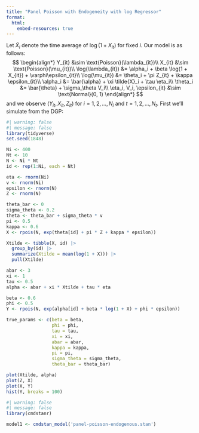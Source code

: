 ```yaml
---
title: "Panel Poisson with Endogeneity with log Regressor"
format: 
  html:
    embed-resources: true
---
```


Let $\tilde{X}_i$ denote the time average of $\log(1 + X_{it})$ for fixed $i$. Our model is as follows:
$$
\begin{align*}
Y_{it} &\sim \text{Poisson}(\lambda_{it})\\
X_{it} &\sim \text{Poisson}(\mu_{it})\\
\log(\lambda_{it}) &= \alpha_i + \beta \log(1 + X_{it}) + \varphi\epsilon_{it}\\
\log(\mu_{it}) &= \theta_i + \pi Z_{it} + \kappa \epsilon_{it}\\
\alpha_i &= \bar{\alpha} + \xi \tilde{X}_i + \tau \eta_i\\
\theta_i &= \bar{\theta} + \sigma_\theta V_i\\
\eta_i, V_i, \epsilon_{it} &\sim \text{Normal}(0, 1)
\end{align*}
$$
and we observe $(Y_{it}, X_{it}, Z_{it})$ for $i = 1, 2, ..., N_i$ and $t = 1, 2, ..., N_t$. First we'll simulate from the DGP:
```r
#| warning: false
#| message: false
library(tidyverse)
set.seed(1848)

Ni <- 400
Nt <- 10
N <- Ni * Nt
id <- rep(1:Ni, each = Nt)

eta <- rnorm(Ni)
v <- rnorm(Ni)
epsilon <- rnorm(N)
Z <- rnorm(N)

theta_bar <- 0
sigma_theta <- 0.2
theta <- theta_bar + sigma_theta * v
pi <- 0.5
kappa <- 0.6 
X <- rpois(N, exp(theta[id] + pi * Z + kappa * epsilon))

Xtilde <- tibble(X, id) |> 
  group_by(id) |> 
  summarize(Xtilde = mean(log(1 + X))) |> 
  pull(Xtilde)

abar <- 3
xi <- 1
tau <- 0.5
alpha <- abar + xi * Xtilde + tau * eta

beta <- 0.6
phi <- 0.5
Y <- rpois(N, exp(alpha[id] + beta * log(1 + X) + phi * epsilon))

true_params <- c(beta = beta, 
                 phi = phi, 
                 tau = tau, 
                 xi = xi, 
                 abar = abar, 
                 kappa = kappa,  
                 pi = pi, 
                 sigma_theta = sigma_theta, 
                 theta_bar = theta_bar)
```

```r
plot(Xtilde, alpha)
plot(Z, X)
plot(X, Y)
hist(Y, breaks = 100)
```

```r
#| warning: false
#| message: false
library(cmdstanr)

model1 <- cmdstan_model('panel-poisson-endogenous.stan')
```

